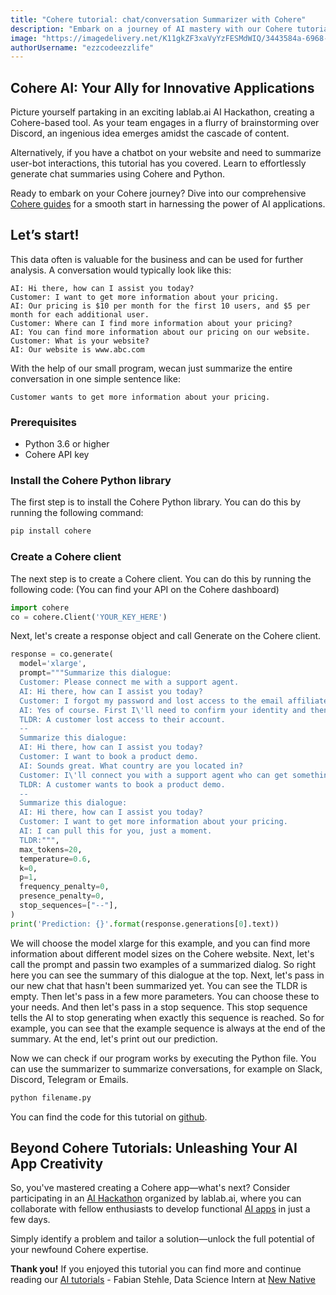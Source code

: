 ```yaml
---
title: "Cohere tutorial: chat/conversation Summarizer with Cohere"
description: "Embark on a journey of AI mastery with our Cohere tutorial. Discover how to craft a chat summarizer using Cohere and Python to explore the limitless potential of AI apps."
image: "https://imagedelivery.net/K11gkZF3xaVyYzFESMdWIQ/3443584a-6968-4c41-ff5f-084a4d179e00/full"
authorUsername: "ezzcodeezzlife"
---
```


## Cohere AI: Your Ally for Innovative Applications

Picture yourself partaking in an exciting lablab.ai AI Hackathon, creating a Cohere-based tool. As your team engages in a flurry of brainstorming over Discord, an ingenious idea emerges amidst the cascade of content.

Alternatively, if you have a chatbot on your website and need to summarize user-bot interactions, this tutorial has you covered. Learn to effortlessly generate chat summaries using Cohere and Python.

Ready to embark on your Cohere journey? Dive into our comprehensive [Cohere guides](https://docs.cohere.ai/) for a smooth start in harnessing the power of AI applications.

## Let’s start!

This data often is valuable for the business and can be used for further analysis. A conversation would typically look like this:

```
AI: Hi there, how can I assist you today?
Customer: I want to get more information about your pricing.
AI: Our pricing is $10 per month for the first 10 users, and $5 per month for each additional user.
Customer: Where can I find more information about your pricing?
AI: You can find more information about our pricing on our website.
Customer: What is your website?
AI: Our website is www.abc.com
```

With the help of our small program, wecan just summarize the entire conversation 
in one simple sentence like:

```
Customer wants to get more information about your pricing.
```

### Prerequisites

- Python 3.6 or higher
- Cohere API key

### Install the Cohere Python library

The first step is to install the Cohere Python library. You can do this by running the following command:

```bash
pip install cohere
```

### Create a Cohere client

The next step is to create a Cohere client. You can do this by running the following code: (You can find your API on the Cohere dashboard)

```python
import cohere 
co = cohere.Client('YOUR_KEY_HERE') 
```

Next, let's create a response object and call Generate on the Cohere client. 

```python
response = co.generate( 
  model='xlarge', 
  prompt="""Summarize this dialogue:
  Customer: Please connect me with a support agent.
  AI: Hi there, how can I assist you today?
  Customer: I forgot my password and lost access to the email affiliated to my account. Can you please help me?
  AI: Yes of course. First I\'ll need to confirm your identity and then I can connect you with one of our support agents.
  TLDR: A customer lost access to their account.
  --
  Summarize this dialogue:
  AI: Hi there, how can I assist you today?
  Customer: I want to book a product demo.
  AI: Sounds great. What country are you located in?
  Customer: I\'ll connect you with a support agent who can get something scheduled for you.
  TLDR: A customer wants to book a product demo.
  --
  Summarize this dialogue:
  AI: Hi there, how can I assist you today?
  Customer: I want to get more information about your pricing.
  AI: I can pull this for you, just a moment.
  TLDR:""", 
  max_tokens=20, 
  temperature=0.6, 
  k=0, 
  p=1, 
  frequency_penalty=0, 
  presence_penalty=0, 
  stop_sequences=["--"], 
) 
print('Prediction: {}'.format(response.generations[0].text)) 
```

We will choose the 
model xlarge for this example, and you can find more information about different
model sizes on the Cohere website. Next, let's call the prompt and passin two
examples of a summarized dialog. So right here you can see the summary of
this dialogue at the top. Next, let's pass in our new chat that hasn't been 
summarized yet. You can see the TLDR is empty. Then let's pass
in a few more parameters. You can choose these to your needs. And then 
let's pass in a stop sequence. This stop sequence tells
the AI to stop generating when exactly this sequence is reached. So for
example, you can see that the example sequence is always at the end
of the summary. At the end, let's print out our prediction.

Now we can check if our program works by executing the Python file. You can use the 
summarizer to summarize conversations, for example on Slack, Discord, Telegram or 
Emails. 

```bash
python filename.py
```

You can find the code for this tutorial on [github](https://github.com/lablab-ai/cohere-chat-summary).

## Beyond Cohere Tutorials: Unleashing Your AI App Creativity

So, you've mastered creating a Cohere app—what's next? Consider participating in an [AI Hackathon](https://lablab.ai/event) organized by lablab.ai, where you can collaborate with fellow enthusiasts to develop functional [AI apps](https://lablab.ai/apps) in just a few days.

Simply identify a problem and tailor a solution—unlock the full potential of your newfound Cohere expertise.

**Thank you!** If you enjoyed this tutorial you can find more and continue reading our [AI tutorials](https://lablab.ai/t) - Fabian Stehle, Data Science Intern at [New Native](https://newnative.ai/)
